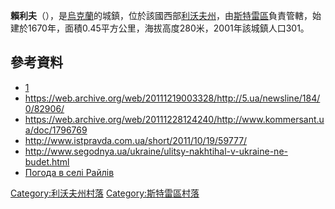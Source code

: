 {{coord|49|17|35|N|23|45|31|E|scale:100000|display=title}}

'''賴利夫'''（{{lang-uk|Райлів}}），是[[烏克蘭|烏克蘭]]的城鎮，位於該國西部[[利沃夫州|利沃夫州]]，由[[斯特雷區|斯特雷區]]負責管轄，始建於1670年，面積0.45平方公里，海拔高度280米，2001年該城鎮人口301。

==參考資料==
* [https://web.archive.org/web/20111219003328/http://5.ua/newsline/184/0/82906/]
* https://web.archive.org/web/20111219003328/http://5.ua/newsline/184/0/82906/
* https://web.archive.org/web/20111228124240/http://www.kommersant.ua/doc/1796769
* http://www.istpravda.com.ua/short/2011/10/19/59777/ {{Wayback|url=http://www.istpravda.com.ua/short/2011/10/19/59777/ |date=20201126151228 }}
* http://www.segodnya.ua/ukraine/ulitsy-nakhtihal-v-ukraine-ne-budet.html {{Wayback|url=http://www.segodnya.ua/ukraine/ulitsy-nakhtihal-v-ukraine-ne-budet.html |date=20160304194617 }}
* [http://weather.in.ua/ua/l'vovskaja/22086 Погода в селі Райлів]

[[Category:利沃夫州村落|Category:利沃夫州村落]]
[[Category:斯特雷區村落|Category:斯特雷區村落]]


{{Lviv-geo-stub}}